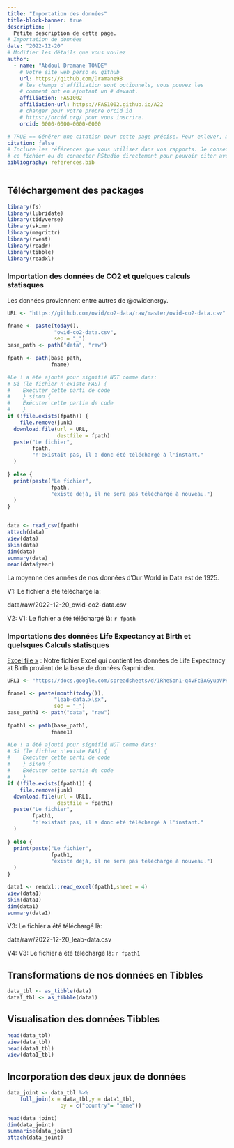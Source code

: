 ```yaml
---
title: "Importation des données"
title-block-banner: true
description: | 
  Petite description de cette page.
# Importation de données
date: "2022-12-20"
# Modifier les détails que vous voulez
author:
  - name: "Abdoul Dramane TONDE"
    # Votre site web perso ou github
    url: https://github.com/Dramane98
    # les champs d'affiliation sont optionnels, vous pouvez les
    # comment out en ajoutant un # devant.
    affiliation: FAS1002
    affiliation-url: https://FAS1002.github.io/A22
    # changer pour votre propre orcid id
    # https://orcid.org/ pour vous inscrire.
    orcid: 0000-0000-0000-0000

# TRUE == Générer une citation pour cette page précise. Pour enlever, mettre false.
citation: false
# Inclure les références que vous utilisez dans vos rapports. Je conseille Zotero pour construire
# ce fichier ou de connecter RStudio directement pour pouvoir citer avec @nom-de-reference.
bibliography: references.bib
---
```


## Téléchargement des packages

```r

library(fs)
library(lubridate)
library(tidyverse)
library(skimr)
library(magrittr)
library(rvest)
library(readr)
library(tibble)
library(readxl)
```

### Importation des données de CO2 et quelques calculs statisques

Les données proviennent entre autres de @owidenergy.

```r


URL <- "https://github.com/owid/co2-data/raw/master/owid-co2-data.csv"

fname <- paste(today(),
               "owid-co2-data.csv",
               sep = "_")
base_path <- path("data", "raw")
 
fpath <- path(base_path,
              fname)  

#Le ! a été ajouté pour signifié NOT comme dans:
# Si (le fichier n'existe PAS) {
#    Exécuter cette parti de code
#    } sinon {
#    Exécuter cette partie de code
#    }
if (!file.exists(fpath)) {
    file.remove(junk)
  download.file(url = URL,
                destfile = fpath) 
  paste("Le fichier",
        fpath,
        "n'existait pas, il a donc été téléchargé à l'instant."
  )
  
} else {
  print(paste("Le fichier",
              fpath,
              "existe déjà, il ne sera pas téléchargé à nouveau.")
  )
}


data <- read_csv(fpath)
attach(data)
view(data)
skim(data)
dim(data)
summary(data)
mean(data$year)
```

La moyenne des années de nos données d'Our World in Data est de 1925.

V1: Le fichier a été téléchargé là:

data/raw/2022-12-20_owid-co2-data.csv

V2: V1: Le fichier a été téléchargé là: `r fpath`

### Importations des données Life Expectancy at Birth et quelsques Calculs statisques

[Excel file »](https://docs.google.com/spreadsheets/d/1RheSon1-q4vFc3AGyupVPH6ptEByE-VtnjOCselU0PE/export?format=xlsx) : Notre fichier Excel qui contient les données de Life Expectancy at Birth provient de la base de données Gapminder.

```r

URL1 <- "https://docs.google.com/spreadsheets/d/1RheSon1-q4vFc3AGyupVPH6ptEByE-VtnjOCselU0PE/export?format=xlsx"

fname1 <- paste(month(today()),
               "leab-data.xlsx",
               sep = "_")
base_path1 <- path("data", "raw")
 
fpath1 <- path(base_path1,
              fname1)  

#Le ! a été ajouté pour signifié NOT comme dans:
# Si (le fichier n'existe PAS) {
#    Exécuter cette parti de code
#    } sinon {
#    Exécuter cette partie de code
#    }
if (!file.exists(fpath1)) {
    file.remove(junk)
  download.file(url = URL1,
                destfile = fpath1) 
  paste("Le fichier",
        fpath1,
        "n'existait pas, il a donc été téléchargé à l'instant."
  )
  
} else {
  print(paste("Le fichier",
              fpath1,
              "existe déjà, il ne sera pas téléchargé à nouveau.")
  )
}

data1 <- readxl::read_excel(fpath1,sheet = 4) 
view(data1)  
skim(data1)
dim(data1)
summary(data1)
```

V3: Le fichier a été téléchargé là:

data/raw/2022-12-20_leab-data.csv

V4: V3: Le fichier a été téléchargé là: `r fpath1`

## Transformations de nos données en Tibbles

```r

data_tbl <- as_tibble(data)
data1_tbl <- as_tibble(data1)
```

## Visualisation des données Tibbles

```r

head(data_tbl)
view(data_tbl)
head(data1_tbl)
view(data1_tbl)
```

## Incorporation des deux jeux de données

```r
 
data_joint <- data_tbl %>%
    full_join(x = data_tbl,y = data1_tbl,
                 by = c("country"= "name"))

head(data_joint)
dim(data_joint)
summarise(data_joint)
attach(data_joint)
```
